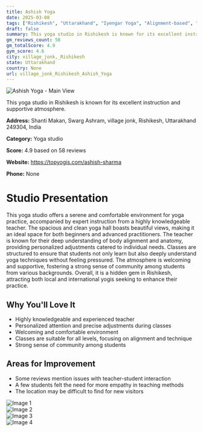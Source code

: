 ```yaml
---
title: Ashish Yoga
date: 2025-03-08
tags: ["Rishikesh", "Uttarakhand", "Iyengar Yoga", "Alignment-based", "Hatha Yoga", "serene atmosphere", "community-focused", "village jonk, Rishikesh"]  
draft: false
summary: This yoga studio in Rishikesh is known for its excellent instruction and supportive atmosphere.
gm_reviews_count: 58
gm_totalScore: 4.9
gym_score: 4.6
city: village_jonk,_Rishikesh
state: Uttarakhand
country: None
url: village_jonk_Rishikesh_Ashish_Yoga
---
```


<div className="aspect-[16/9] relative my-8">
  <img 
    src="https://lh5.googleusercontent.com/p/AF1QipNdDrQt_T-guVUzm5YGPQbwofjt1dlUDuVZMEvB=w1920-h1080-k-no"
    alt="Ashish Yoga - Main View"
    className="object-cover absolute inset-0 w-full h-full rounded-lg"
  />
</div>

This yoga studio in Rishikesh is known for its excellent instruction and supportive atmosphere.

**Address:** Shanti Makan, Swarg Ashram, village jonk, Rishikesh, Uttarakhand 249304, India

**Category:** Yoga studio

**Score:** 4.9 based on 58 reviews

**Website:** https://topyogis.com/ashish-sharma

**Phone:** None

# Studio Presentation

This yoga studio offers a serene and comfortable environment for yoga practice, accompanied by expert instruction from a highly knowledgeable teacher. The spacious and clean yoga hall boasts beautiful views, making it an ideal space for both beginners and advanced practitioners. The teacher is known for their deep understanding of body alignment and anatomy, providing personalized adjustments catered to individual needs. Classes are structured to ensure that students not only learn but also deeply understand yoga techniques without feeling pressured. The atmosphere is welcoming and supportive, fostering a strong sense of community among students from various backgrounds. Overall, it is a hidden gem in Rishikesh, attracting both local and international yogis seeking to enhance their practice.

## Why You'll Love It

- Highly knowledgeable and experienced teacher
- Personalized attention and precise adjustments during classes
- Welcoming and comfortable environment
- Classes are suitable for all levels, focusing on alignment and technique
- Strong sense of community among students

## Areas for Improvement

- Some reviews mention issues with teacher-student interaction
- A few students felt the need for more empathy in teaching methods
- The location may be difficult to find for new visitors

<div className="grid grid-cols-1 xl:grid-cols-2 gap-4 my-8">
<div className="aspect-[4/3] relative"><img src="https://lh3.googleusercontent.com/p/AF1QipMvXXA06KkRyOfybX0R-7THMWV-45SVm_7H28dN=w1920-h1080-k-no" alt="Image 1" className="object-cover absolute inset-0 w-full h-full rounded-lg" /></div>
<div className="aspect-[4/3] relative"><img src="https://lh5.googleusercontent.com/p/AF1QipPEGCWryphYRqJr4ch2D251OxIesryH0dI6xIjl=w1920-h1080-k-no" alt="Image 2" className="object-cover absolute inset-0 w-full h-full rounded-lg" /></div>
<div className="aspect-[4/3] relative"><img src="https://lh5.googleusercontent.com/p/AF1QipPA8RTaniKhfnQeUwfi6iIHIxRV4RAKE6BRslyF=w1920-h1080-k-no" alt="Image 3" className="object-cover absolute inset-0 w-full h-full rounded-lg" /></div>
<div className="aspect-[4/3] relative"><img src="https://lh5.googleusercontent.com/p/AF1QipO-O_n0yqWCyCdvb-ZwBjSznTuXuK6hFPTQvyCg=w1920-h1080-k-no" alt="Image 4" className="object-cover absolute inset-0 w-full h-full rounded-lg" /></div>
</div>